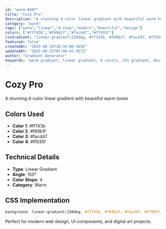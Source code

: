 ```yaml
---
id: "warm-0407"
title: "Cozy Pro"
description: "A stunning 4-color linear gradient with beautiful warm tones"
category: "warm"
tags: ["warm","linear","4-stop","modern","beautiful","design"]
colors: ["#ff743b","#f69b1f","#facd47","#ff935f"]
cssGradient: "linear-gradient(150deg, #ff743b, #f69b1f, #facd47, #ff935f)"
featured: false
createdAt: "2025-08-24T10:34:06.569Z"
updatedAt: "2025-08-25T07:08:42.957Z"
author: "Gradient Generator"
keywords: "warm gradient, linear gradient, 4 colors, CSS gradient, design, #ff743b, #f69b1f, #facd47, #ff935f"
---
```


# Cozy Pro

A stunning 4-color linear gradient with beautiful warm tones

## Colors Used
- **Color 1**: #ff743b
- **Color 2**: #f69b1f
- **Color 3**: #facd47
- **Color 4**: #ff935f

## Technical Details
- **Type**: Linear Gradient
- **Angle**: 150°
- **Color Stops**: 4
- **Category**: Warm

## CSS Implementation
```css
background: linear-gradient(150deg, #ff743b, #f69b1f, #facd47, #ff935f);
```

Perfect for modern web design, UI components, and digital art projects.
